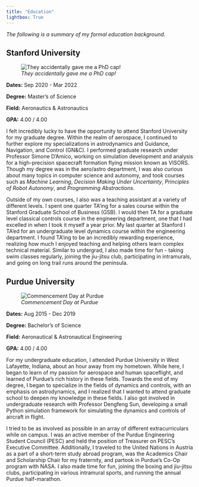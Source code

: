 ```yaml
---
title: "Education"
lightbox: True
---
```


_The following is a summary of my formal education background._

## Stanford University

::: {.wrap_pic .w45}
![_They accidentally gave me a PhD cap!_](Stanford.JPG)
:::

**Dates:** Sep 2020 - Mar 2022

**Degree:** Master's of Science

**Field:** Aeronautics & Astronautics

**GPA:** 4.00 / 4.00

I felt incredibly lucky to have the opportunity to attend Stanford University for my graduate degree. Within the realm of aerospace, I continued to further explore my specializations in astrodynamics and Guidance, Navigation, and Control (GN&C). I performed graduate research under Professor Simone D'Amico, working on simulation development and analysis for a high-precision spacecraft formation flying mission known as VISORS. Though my degree was in the aero/astro department, I was also curious about many topics in computer science and autonomy, and took courses such as _Machine Learning_, _Decision Making Under Uncertainty_, _Principles of Robot Autonomy_, and _Programming Abstractions_. 

Outside of my own courses, I also was a teaching assistant at a variety of different levels. I spent one quarter TA'ing for a sales course within the Stanford Graduate School of Business (GSB). I would then TA for a graduate level classical controls course in the engineering department, one that I had excelled in when I took it myself a year prior. My last quarter at Stanford I TA'ed for an undergraduate level dynamics course within the engineering department. I found TA'ing to be an incredibly rewarding experience, realizing how much I enjoyed teaching and helping others learn complex technical material. Similar to undergrad, I also made time for fun - taking swim classes regularly, joining the jiu-jitsu club, participating in intramurals, and going on long trail runs around the peninsula.

## Purdue University

::: {.wrap_pic .w45}
![_Commencement Day at Purdue_](Purdue.JPG)
:::

**Dates:** Aug 2015 - Dec 2019

**Degree:** Bachelor's of Science

**Field:** Aeronautical & Astronautical Engineering

**GPA:** 4.00 / 4.00

For my undergraduate education, I attended Purdue University in West Lafayette, Indiana, about an hour away from my hometown. While here, I began to learn of my passion for aerospace and human spaceflight, and learned of Purdue's rich history in these fields. Towards the end of my degree, I began to specialize in the fields of dynamics and controls, with an emphasis on astrodynamics, and I realized that I wanted to attend graduate school to deepen my knowledge in these fields. I also got involved in undergraduate research with Professor Dengfeng Sun, developing a small Python simulation framework for simulating the dynamics and controls of aircraft in flight. 

I tried to be as involved as possible in an array of different extracurriculars while on campus. I was an active member of the Purdue Engineering Student Council (PESC) and held the position of Treasurer on PESC's Executive Committee. Additionally, I traveled to the United Nations in Austria as a part of a short-term study abroad program, was the Academics Chair and Scholarship Chair for my fraternity, and partook in Purdue's Co-Op program with NASA. I also made time for fun, joining the boxing and jiu-jitsu clubs, participating in various intramural sports, and running the annual Purdue half-marathon. 
